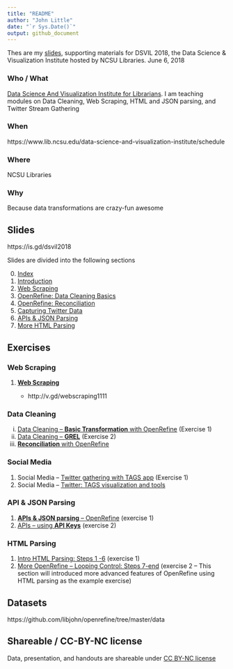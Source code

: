 ```yaml
---
title: "README"
author: "John Little"
date: "`r Sys.Date()`"
output: github_document
---
```


<!-- README.md file generated from README.Rmd.  Edit .Rmd file -->

Thes are my [slides](http://www.johnlittle.info/dsvil2018/), supporting materials for DSVIL 2018, the Data Science &amp; Visualization Institute hosted by NCSU Libraries. June 6, 2018 

### Who / What

[Data Science And Visualization Institute for Librarians](https://www.lib.ncsu.edu/data-science-and-visualization-institute/). I am teaching modules on Data Cleaning, Web Scraping, HTML and JSON parsing, and Twitter Stream Gathering

### When

https://www.lib.ncsu.edu/data-science-and-visualization-institute/schedule

### Where

NCSU Libraries

### Why

Because data transformations are crazy-fun awesome

## Slides
https://is.gd/dsvil2018

Slides are divided into the following sections

0. [Index](http://www.johnlittle.info/dsvil2018/)
1. [Introduction](http://www.johnlittle.info/dsvil2018/intro_05.html)
2. [Web Scraping](http://www.johnlittle.info/dsvil2018/webscraping_10.html)
1. [OpenRefine: Data Cleaning Basics](http://www.johnlittle.info/dsvil2018/openrefine_cleaning_basics_20.html)
1. [OpenRefine: Reconciliation](http://www.johnlittle.info/dsvil2018/openrefine_cleaning_reconciliation_30.html)
1. [Capturing Twitter Data](http://www.johnlittle.info/dsvil2018/twitter_streams_TAGS_40.html)
1. [APIs & JSON Parsing ](http://www.johnlittle.info/dsvil2018/api_50.html)
1. [More HTML Parsing ](http://www.johnlittle.info/dsvil2018/parsing_html_openrefine_60.html)


## Exercises


### Web Scraping

1. [**Web Scraping**](http://www.johnlittle.info/dsvil2018/webscraping_10.html#7)
    
    - http://v.gd/webscraping1111
    
### Data Cleaning
    
i. [Data Cleaning -- **Basic Transformation** with OpenRefine](https://libjohn.github.io/openrefine/start.html)  (Exercise 1)
i. [Data Cleaning -- **GREL**](https://libjohn.github.io/openrefine/grel.html)  (Exercise 2)
i. [**Reconciliation** with OpenRefine](https://libjohn.github.io/openrefine/hands-on-reconciliation.html)

### Social Media

1. Social Media -- [Twitter gathering with TAGS app](http://www.johnlittle.info/dsvil2018/twitter_streams_tags_40#7)  (Exercise 1)
1. Social Media -- [Twitter: TAGS visualization and tools](http://www.johnlittle.info/dsvil2018/twitter_streams_tags_40#9)

### API & JSON Parsing

1. [**APIs & JSON parsing** -- OpenRefine](https://libjohn.github.io/openrefine/hands-on-web-scraping.html) (exercise 1)
2. [APIs -- using **API Keys**](https://libjohn.github.io/openrefine/hands-on-web-scraping.html#keys)  (exercise 2)


### HTML Parsing

1. [Intro HTML Parsing:  Steps 1 -6](https://libjohn.github.io/openrefine/hands-on-html-parsing.html) (exercise 1)
1. [More OpenRefine -- Looping Control: Steps 7-end](https://libjohn.github.io/openrefine/hands-on-html-parsing.html)  (exercise 2 -- This section will introduced more advanced features of OpenRefine using HTML parsing as the example exercise)

## Datasets

https://github.com/libjohn/openrefine/tree/master/data 


## Shareable / CC-BY-NC license

Data, presentation, and handouts are shareable under [CC BY-NC license](https://creativecommons.org/licenses/by-nc/4.0/)


     